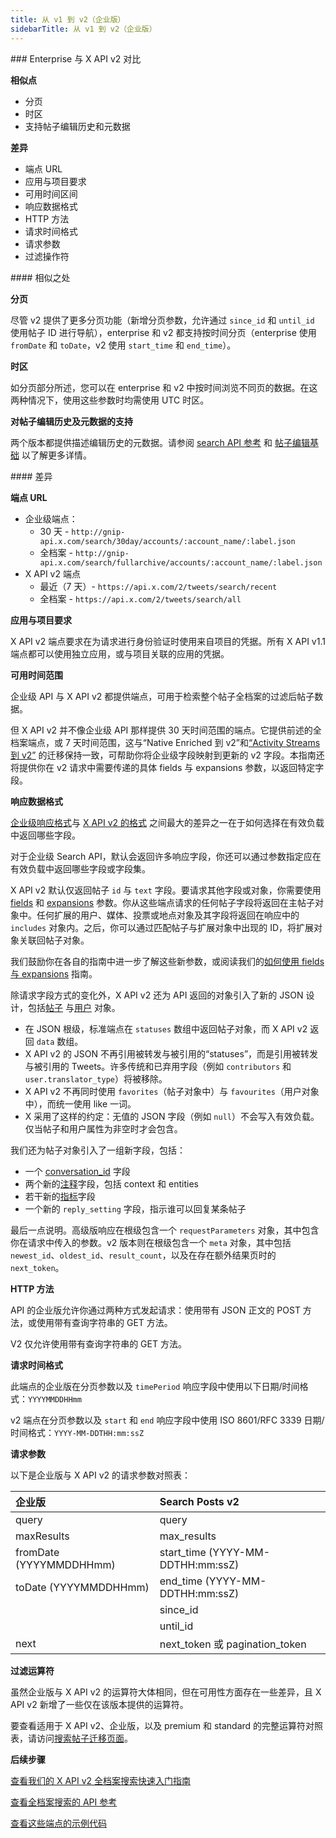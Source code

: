 ```yaml
---
title: 从 v1 到 v2（企业版）
sidebarTitle: 从 v1 到 v2（企业版）
---
```


<div id="enterprise-compared-to-x-api-v2">
  ### Enterprise 与 X API v2 对比
</div>

**相似点**

- 分页
- 时区
- 支持帖子编辑历史和元数据

**差异**

- 端点 URL
- 应用与项目要求
- 可用时间区间
- 响应数据格式
- HTTP 方法
- 请求时间格式
- 请求参数
- 过滤操作符

<div id="similarities">
  #### 相似之处
</div>

**分页**

尽管 v2 提供了更多分页功能（新增分页参数，允许通过 `since_id` 和 `until_id` 使用帖子 ID 进行导航），enterprise 和 v2 都支持按时间分页（enterprise 使用 `fromDate` 和 `toDate`，v2 使用 `start_time` 和 `end_time`）。

**时区**

如分页部分所述，您可以在 enterprise 和 v2 中按时间浏览不同页的数据。在这两种情况下，使用这些参数时均需使用 UTC 时区。

**对帖子编辑历史及元数据的支持**

两个版本都提供描述编辑历史的元数据。请参阅 [search API 参考](/zh/x-api/posts/recent-search) 和 [帖子编辑基础](/zh/x-api/fundamentals/edit-posts) 以了解更多详情。 

<div id="differences">
  #### 差异
</div>

**端点 URL**

- 企业级端点：
  - 30 天 - `http://gnip-api.x.com/search/30day/accounts/:account_name/:label.json`
  - 全档案 - `http://gnip-api.x.com/search/fullarchive/accounts/:account_name/:label.json`
- X API v2 端点
  - 最近（7 天）- `https://api.x.com/2/tweets/search/recent`
  - 全档案 - `https://api.x.com/2/tweets/search/all`

**应用与项目要求**

X API v2 端点要求在为请求进行身份验证时使用来自项目的凭据。所有 X API v1.1 端点都可以使用独立应用，或与项目关联的应用的凭据。
 

**可用时间范围**

企业级 API 与 X API v2 都提供端点，可用于检索整个帖子全档案的过滤后帖子数据。

但 X API v2 并不像企业级 API 那样提供 30 天时间范围的端点。它提供前述的全档案端点，或 7 天时间范围，这与“Native Enriched 到 v2”和[“Activity Streams 到 v2”](/zh/x-api/migrate/data-format-migration#migrating-from-activity-streams-data-format-to-v2) 的迁移保持一致，可帮助你将企业级字段映射到更新的 v2 字段。本指南还将提供你在 v2 请求中需要传递的具体 fields 与 expansions 参数，以返回特定字段。
 

**响应数据格式**

[企业级响应格式](https://developer.x.com/x-api/enterprise-gnip-2.0/fundamentals/data-dictionary)与 [X API v2 的格式](/zh/x-api/fundamentals/data-dictionary) 之间最大的差异之一在于如何选择在有效负载中返回哪些字段。

对于企业级 Search API，默认会返回许多响应字段，你还可以通过参数指定应在有效负载中返回哪些字段或字段集。

X API v2 默认仅返回帖子 `id` 与 `text` 字段。要请求其他字段或对象，你需要使用[fields](/zh/x-api/fundamentals/fields) 和 [expansions](/zh/x-api/fundamentals/expansions) 参数。你从这些端点请求的任何帖子字段将返回在主帖子对象中。任何扩展的用户、媒体、投票或地点对象及其字段将返回在响应中的 `includes` 对象内。之后，你可以通过匹配帖子与扩展对象中出现的 ID，将扩展对象关联回帖子对象。

我们鼓励你在各自的指南中进一步了解这些新参数，或阅读我们的[如何使用 fields 与 expansions](/zh/x-api/fundamentals/data-dictionary#how-to-use-fields-and-expansions) 指南。

除请求字段方式的变化外，X API v2 还为 API 返回的对象引入了新的 JSON 设计，包括[帖子](/zh/x-api/fundamentals/data-dictionary#tweet) 与[用户](/zh/x-api/fundamentals/data-dictionary#user) 对象。

- 在 JSON 根级，标准端点在 `statuses` 数组中返回帖子对象，而 X API v2 返回 `data` 数组。
- X API v2 的 JSON 不再引用被转发与被引用的“statuses”，而是引用被转发与被引用的 Tweets。许多传统和已弃用字段（例如 `contributors` 和 `user.translator_type`）将被移除。
- X API v2 不再同时使用 `favorites`（帖子对象中）与 `favourites`（用户对象中），而统一使用 like 一词。
- X 采用了这样的约定：无值的 JSON 字段（例如 `null`）不会写入有效负载。仅当帖子和用户属性为非空时才会包含。
   

我们还为帖子对象引入了一组新字段，包括：

- 一个 [conversation\_id](/zh/x-api/fundamentals/conversation-id) 字段
- 两个新的[注释](/zh/x-api/fundamentals/post-annotations)字段，包括 context 和 entities
- 若干新的[指标](/zh/x-api/fundamentals/metrics)字段
- 一个新的 `reply_setting` 字段，指示谁可以回复某条帖子

最后一点说明。高级版响应在根级包含一个 `requestParameters` 对象，其中包含你在请求中传入的参数。v2 版本则在根级包含一个 `meta` 对象，其中包括 `newest_id`、`oldest_id`、`result_count`，以及在存在额外结果页时的 `next_token`。

**HTTP 方法**

API 的企业版允许你通过两种方式发起请求：使用带有 JSON 正文的 POST 方法，或使用带有查询字符串的 GET 方法。

V2 仅允许使用带有查询字符串的 GET 方法。
 

**请求时间格式**

此端点的企业版在分页参数以及 `timePeriod` 响应字段中使用以下日期/时间格式：`YYYYMMDDHHmm`

v2 端点在分页参数以及 `start` 和 `end` 响应字段中使用 ISO 8601/RFC 3339 日期/时间格式：`YYYY-MM-DDTHH:mm:ssZ`
 

**请求参数**

以下是企业版与 X API v2 的请求参数对照表：

| 企业版 | Search Posts v2 |
| :--- | :--- |
| query | query |
| maxResults | max\_results |
| fromDate (YYYYMMDDHHmm) | start\_time (YYYY-MM-DDTHH:mm:ssZ) |
| toDate (YYYYMMDDHHmm) | end\_time (YYYY-MM-DDTHH:mm:ssZ) |
|     | since\_id |
|     | until\_id |
| next | next\_token 或 pagination\_token |

**过滤运算符**

虽然企业版与 X API v2 的运算符大体相同，但在可用性方面存在一些差异，且 X API v2 新增了一些仅在该版本提供的运算符。

要查看适用于 X API v2、企业版，以及 premium 和 standard 的完整运算符对照表，请访问[搜索帖子迁移页面](/zh/x-api/posts/search/migrate/overview)。

**后续步骤**

[查看我们的 X API v2 全档案搜索快速入门指南](/zh/x-api/posts/search/quickstart/full-archive-search)

[查看全档案搜索的 API 参考](/zh/x-api/posts/full-archive-search)

[查看这些端点的示例代码](https://github.com/xdevplatform/Twitter-API-v2-sample-code)